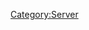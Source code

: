 {{Servercat
| server_banner = Tawi-Tawi_server_banner.png
| jpname = タウイタウイ泊地
| kana = タウイタウイはくち
| romaji = Tauitaui Hakuchi
| engname = Tawi-Tawi Anchorage
| location = Tawi-Tawi Island, Sulu Islands, Philippines
| seas = Sulu Sea, Celebes Sea
| launchdate = 28 Sep 2013
| IPaddr = 125.6.189.71
| httpd = 
| xpoweredby = 
| ICMP = 
| TCP = 
| inetnum = 125.6.0.0 - 125.6.255.255
| netname = 
| descr0 =
| descr1 = 
| country = 
| org = 
| admin-c = 
| tech-c = 
| mnt-by = 
| mnt-routes = 
| mnt-lower = 
| mnt-irt = 
| status = 
| remarks0 = To report network abuse, please contact mnt-irt
| remarks1 = For troubleshooting, please contact tech-c and admin-c
| remarks2 = Report invalid contact via www.apnic.net/invalidcontact
| last-modified0 = 
| source = 
| address = 
| email = 
| abuse = 
| admin-c = 
| tech-c = 
| auth = 
| mnt-by = 
| last-modified1 = 
| organisation = 
| org-name = 
| address0 = 22nd Fl., Toranomon Hills Mori Tower, 1-23-1 Toranomon, Minato-ku, Tokyo
| address1 = 
| phone = +81-3-5155-0111
| fax-no = 
| mnt-ref = 
| mnt-by = 
| last-modified2 = 
| source = 
| role = 
| nic-hd = 
| abuse = 
| notify = 
| last-modified3 = 
| wikipediaref = [[wikipedia:Tawi-Tawi|Wikipedia's entry on Tawi-Tawi in the Philippines]]
| Notes = ''No note(s) included''
== Related server notices via developer tweets ==
=== 2nd of June 2016 connectivity issues ===
{{MultiTweet
|MultiTweetID = Notices0206
|color = #ace
|title = Server notices

|link01 = https://twitter.com/KanColle_STAFF/status/738184262726221824
|JP01 = 【タウイタウイ泊地所属の提督の皆さんへ】
現在「タウイタウイ泊地」サーバへの接続が極端に不安定になっています。現在復旧と接続環境維持に努めています。可能な限り早い復旧と対策に努めます。申し訳ありません。同泊地の提督方は、少しの間だけ接続をお待ち頂けますと幸いです。
|EN01 = &nbsp;
|TL01 = 

|link02 = https://twitter.com/KanColle_STAFF/status/738188790666170368
|JP02 = 【タウイタウイ泊地所属の提督の皆さんへ】
「タウイタウイ泊地」サーバへの接続が不安定になっていましたが、【11:00】時点で、復旧と接続環境維持に成功致しました。同泊地の提督の皆さん、ご迷惑とご心配をお掛けして申し訳ありませんでした。ご接続頂けますと幸いです。
|EN02 = &nbsp;
|TL02 = 
}}
===7th of June server re-opening to new admirals===
* On the 7th of June 2016, this server, along with a select few other servers were (re-)opened to new entrants into KanColle. Please click on [Expand] to the right to see more information.<br>

<div class="mw-collapsible mw-collapsed">
:The following servers were made accessible to new players: [[:Category:Buin|Buin]], [[:Category:Tauitaui|Tawi-Tawi]], [[:Category:Parao|Palau]], [[:Category:Hitokappu_Bay|Hitokappu Bay]], [[:Category:Paramushiru|Paramushir]], [[:Category:Sukumo_Bay|Sukumo Bay]], [[:Category:Kanoya|Kanoya]], [[:Category:Iwagawa|Iwagawa]], [[:Category:Saiki-wan|Saiki-wan]], as well as the usual [[:Category:Hashirajima|Hashirajima]] server.
:In addition to the opening of the following servers, the following related tweets addressing to new players are as follows:
{{MultiTweet
|MultiTweetID = Notices0706
|color = #ace
|title = Server notices for 7th of June 2016

|link01 = https://twitter.com/KanColle_STAFF/status/736735034623680512
|JP01 = 現在「艦これ」稼働全サーバ群の着任枠が満杯となっており、新規着任不可能な状態となっています。新規着任ご希望の皆さん、お待たせして申し訳ありません。現在各サーバ群着任枠の整備＆拡張を進めています。春イベ完了後、来月六月の可能な限り早いタイミングで、再開放を開始予定です。
|EN01 = Basically, they are telling you that the servers are closed for new entrants and to please wait until the end of [[Spring 2016 Event]], the first few weeks of June 2016.
|TL01 = Rough: [[User:Crazy teitoku|Crazy teitoku]]

|link02 = https://twitter.com/KanColle_STAFF/status/737444806079578112
|JP02 = 現在全ての「艦これ」稼働サーバ群の着任枠が満杯となり、新規着任が不可能な状態となっています。新規着任ご希望の皆さん、お待たせして申し訳ありません。各サーバ群着任枠の整備＆拡張を進めています。春イベ完了後、六月の可能な限り早いタイミングで再開放を実施すべく現在準備中です。
|EN02 = &nbsp;
|TL02 = 

|link03 = https://twitter.com/KanColle_STAFF/status/738172613558575104
|JP03 = 全ての「艦これ」稼働サーバ群の着任枠が上限に達しており、新規着任が不可能な状態となっています。新規着任を希望される皆さん、お待たせして申し訳ありません。現在各サーバ群着任枠の整備＆拡張を急いでいます。今月なるべく早いタイミングの新規着任再開放に努めます。
|EN03 = All the servers are completely full right now, it is not possible for new players to register and play the game. To the brimming new admirals, we are sorry and would ask you to please wait. Currently we are expanding the servers. We aim to have servers opening again to the new admirals at the earliest possible timing.
|TL03 = Rough: [[User:Crazy teitoku|Crazy teitoku]]

|link04 = https://twitter.com/KanColle_STAFF/status/738906503881445378
|JP04 = 現在「艦これ」稼働全サーバ群の着任枠が上限に達しており、新規着任が不可能な状態となっています。新規着任を希望される皆さん、お待たせして申し訳ありません。各サーバ群着任枠の整備＆拡張を進めています。週明け【6/7(火)】には新規着任開放を再開できる見込みです。
|EN04 = Currently all the servers are full, it is not possible to enlist. To the brimming new admirals, we apologise and would ask you to please wait. Currently we are expanding the servers. Next week [June 7 (Tuesday)] we plan to accept new admirals.
|TL04 = Rough: [[User:Crazy teitoku|Crazy teitoku]]

|link05 = https://twitter.com/KanColle_STAFF/status/739270095822688262
|JP05 = 現在「艦これ」稼働全サーバ群の着任枠が上限に達しており、「艦これ」新規着任が不可能となっています。新規着任を希望される皆さん、お待たせして申し訳ありません。現在各サーバ群着任枠の整備＆拡張を進めています。明後日【6/7(火)】に、新規着任開放を再開実施予定です。
|EN05 = Currently all the servers are full, it is not possible to enlist. To the brimming new admirals, we apologise and would ask you to please wait. Currently we are expanding the servers. Next week [June 7 (Tuesday)] we plan to accept new admirals.
|TL05 = Rough: [[User:Crazy teitoku|Crazy teitoku]]

|link06 = https://twitter.com/KanColle_STAFF/status/739978730680909824
|JP06 = 本日【6/7(火) 16:30】より、新規着任サーバ開放を再開予定です。新規着任を希望されている皆さん、お待たせ致しました！同開放時刻以降、ユーザー登録後に着任開放中の任意の「艦これ」サーバ群にご接続頂くことで、新規着任が可能となります。
|EN06 = From 16:30 hrs (JST) 7th of June, we plan to open the servers up to new admirals. To the brimming new admirals, the time has come!
|TL06 = Rough: [[User:Crazy teitoku|Crazy teitoku]]

|link07 = https://twitter.com/KanColle_STAFF/status/740084939752775682
|JP07 = 「幌筵泊地」「単冠湾泊地」「柱島泊地」他複数サーバ群を投入した新規着任サーバ開放、本日【6/7(火) 16:30】より再開いたしました！新規着任を希望される皆さん、ユーザー登録後「艦これ」にご接続ください。ようこそ「艦これ」と「艦娘」の世界へ。提督着任を歓迎いたします！
|EN07 = [[:Category:Paramushiru|「Paramushir」]] [[:Category:Hitokappu Bay|「Hitokappu」]] [[:Category:Hashirajima|「Hashirajima」]] amongst select few other servers have now been re-opened on 7th of June at 16:30 hrs! To the brimming new admirals please enlist into [Kancolle]. We welcome you to the world of Kanmusu(me)!
|TL07 = Rough: [[User:Crazy teitoku|Crazy teitoku]]
}}
:The following tweet links are screenshots showing that these few servers are/were opened (as of 7th June 2016):
{{Tweet
|poster = [https://twitter.com/_yaya_yaya ‏_yaya_yaya]
|link = https://twitter.com/_yaya_yaya/status/740084168130887682
|JP = http://pbs.twimg.com/media/CkVOnYTUoAAc0ng.jpg <br> https://pbs.twimg.com/media/CkVOnYTUoAAc0ng.jpg
}}
</div>
{{clear}}

=== July 26th 2016 server re-opening to new admirals ===
[[File:2016-07-26_server_list.png|thumb]]
* On the 26th of July 2016, this server, along with a select few other servers were open to new entrants into KanColle. Please click on [Expand] to the right to see more information.<br>

<div class="mw-collapsible mw-collapsed">
* The following servers were made accessible to new players: [[:Category:Shootorando|Shortland Anchorage]], [[:Category:Buin|Buin Naval Base]], [[:Category:Tauitaui|Tawi-Tawi Anchorage]], [[:Category:Parao|Palau Anchorage]], [[:Category:Brunei|Brunei Anchorage]] and [[:Category:Hitokappu Bay|Hitokappu Bay Anchorage]].
* In addition to the opening of the following servers, the following related tweets addressing to new players are as follows:
{{MultiTweet
|MultiTweetID = Notices2607
|color = #ace
|title = Server notices 

|link01 = https://twitter.com/KanColle_STAFF/status/755562684200783876
|JP01 = 現在「艦これ」稼働サーバ群の着任枠が全て上限に達し、新規着任が不可能な状態となっています。新規着任を希望される皆さん、お待たせして申し訳ありません。各サーバ群着任枠の整備＆拡張を進め、今夏なるべく早いタイミングの新規着任再開放に努めます。
|EN01 = Currently the 「Kancolle」 servers are full, it is not possible to accept new entrants. To the brimming new admirals, we have to apologise and ask you to wait. We are looking into server expansion, it is possible that early into this summer we will be re-opening to the new entrants.
|TL01 = Rough: [[User:Admiral Mikado|Admiral Mikado]]<br> Rough: [[User:Crazy teitoku|Crazy teitoku]]

|link02 = https://twitter.com/KanColle_STAFF/status/757373825801555969
|JP02 = 現在「艦これ」稼働サーバ群の着任枠が全て上限に達し、新規着任が不可能な状態となっています。新規着任を希望される皆さん、お待たせして申し訳ありません。各サーバ群着任枠の整備＆拡張を進めています。明日【7/26(火)】より、新規着任開放を再開する予定です。
|EN02 = ''Servers are full. No new players. Planned to allow new players again tomorrow.''
|TL02 = Rough: [[User:Nanamin|Nanamin]]

|link03 = https://twitter.com/KanColle_STAFF/status/757737809360719872
|JP03 = 本日【7/26(火) 17:00】以降より、新規着任サーバ開放を再開予定です。新規着任を希望されている皆さん、大変お待たせ致しました！同開放時刻以降、ユーザー登録後に着任開放中の任意の「艦これ」サーバ群にご接続頂くことで、新規着任が可能となります。
|EN03 = As of tonight 【July/26th(Tuesday) 17:00hrs】on wards, a server will be re-opened for new applicants. To the brimming new admirals, thanks so much for waiting! After the server has been re-opened make sure to enlist username and click on a 「Kancolle」 server.
|TL03 = Rough: [[User:Admiral Mikado|Admiral Mikado]]<br> Rough: [[User:Crazy teitoku|Crazy teitoku]]

|link04 = https://twitter.com/KanColle_STAFF/status/757849439465672704
|JP04 = 複数サーバ群を投入した新規着任サーバ開放、本日【7/26(火) 17:00】より再開いたしました！新規着任を希望される皆さん、ユーザー登録後「艦これ」にご接続ください。ようこそ「艦これ」と「艦娘」の世界へ。皆さんの提督着任を歓迎いたします！
|EN04 = Currently the servers has been re-opened to new entrants as of 【July/26th(Tuesday) 17:00hrs】on wards! To the brimming new Admirals, please choose 「Kancolle」 after logging in username. Welcome to the world of 「Kancolle」and 「Kanmusume」. We welcome every admiral!
|TL04 = Rough: [[User:Rephira|Rephira]]<br> Rough: [[User:Crazy teitoku|Crazy teitoku]]
}}
</div>
{{clear}}

===[[Thread:471789|19th August 2016: server re-opening to new admirals]]===
On the [[Thread:471789|19th of August 2016]] during [[Summer 2016 Event]], the following servers were made available to new admirals: [[:Category:Rabauru|Rabaul Naval Base]], [[:Category:Shootorando|Shortland Anchorage]], [[:Category:Buin|Buin Naval Base]], and [[:Category:Tauitaui|Tawi-Tawi Anchorage]].
{{MultiTweet
|MultiTweetID = Notices1908
|color = #ace
|title = Server notices

|link01 = https://twitter.com/KanColle_STAFF/status/765709494374367232
|JP01 = 【新規着任サーバ開放】を、強化拡充したサーバ群を中心に、今週【8/19(金)】より再開させて頂く予定です。現在各サーバ群の再開放準備を進めています。「艦これ」に新規着任を希望される皆さん、もう少しだけお待ち頂けますと幸いです。どうぞよろしくお願い致します！
|EN01 = ''New players will be able to join from August 19th since servers will be open again on that date''
|TL01 = Rough: [[User:Shinhwalee|Shinhwalee]]

|link02 = https://twitter.com/KanColle_STAFF/status/766431985195622403
|JP02 = マルキューサンマル。提督の皆さん、おはようございます！<br> 今日は、金曜日！八月三回目の金曜日です。本日は新規着任サーバ開放と、サービスをとめない形での小さなアップデートを予定しています。本日も金曜カレーで元気を補給して、頑張ってまいりましょう！
|EN02 = 0930. Good morning, Admirals!<br>
Today is Friday! The third Friday for August. ''server re-opening and small live update.''
|TL02 = Rough: [[User:Rephira|Rephira]]<br> Rough: [[User:Crazy teitoku|Crazy teitoku]]

|link03 = https://twitter.com/KanColle_STAFF/status/766433545388642305
|JP03 = 本日【8/19(金) 17:30】より、【新規着任サーバ開放】を再開する予定です。「艦これ」に新規着任希望の方は、登録後同時刻以降に「艦これ」にご接続ください。どうぞよろしくお願い致します！
|EN03 = ''Basically from 19th of August (Friday) at 17:30 hrs onwards, [[Servers|servers]] will be re-opened to new entrants. For those brimming players, make sure to register, etc. Look forward to it, etc''
|TL03 = Rough: [[User:Shinhwalee|Shinhwalee]]<br> Rough: [[User:Crazy teitoku|Crazy teitoku]]

|link04 = https://twitter.com/KanColle_STAFF/status/766540592004210691
|JP04 = 本日この後サービスをとめない形で「艦これ」各稼働サーバ群に小さなアップデートを順次実施してまいります。【17:15】までに全サーバ作業完了見込みです。 【新規着任サーバ開放】は、【17:30】より開始予定です。
|EN04 = Starting now, we will be running a live update for all KanColle servers. We expect that the work will be complete by 1715. New users will be able to join beginning 1730.
|TL04 = [[User:Rephira|Rephira]]

|link05 = http://twitter.com/KanColle_STAFF/status/766547303402385408
|JP05 = 本日この後、【17:30】より【新規着任サーバ開放】を再開致します。新規着任希望の方は「艦これ」登録後、【17:30】以降PCブラウザにて「艦これ」にご接続ください。<br>※事前にお使いのブラウザのキャッシュをクリア&amp;PCの時刻設定の確認をして頂くとスムーズな着任が可能です。
|EN05 = ''Basically, New admirals can enlist themselves into the world of KC, i.e. new faces can register to play.''
|TL05 = Rough [[User:Crazy teitoku|Crazy teitoku]]

|link06 = http://twitter.com/KanColle_STAFF/status/766554147571105792
|JP06 = 【新規着任サーバ開放】を再開しました！　新規着任希望の方は「艦これ」登録後、PCブラウザにて「艦これ」にご接続ください。※現在夏イベ2016を作戦展開中ですが、新規着任した提督方はいきなり夏イベ作戦海域に突入せず、通常海域で十分な艦隊戦力の練成に注力頂けますと幸いです。
|EN06 = ''Servers has been reopened! for the newly registered admirals, please make sure to press [KanColle] via PC browser. ※Currently we're in the middle of [[Summer 2016 Event]]. For those new Admirals wishing to participate in this operation, it is best to focus on normal operations.''
|TL06 = Rough: [[User:Nicky008|Nicky008]]<br> Rough [[User:Crazy teitoku|Crazy teitoku]]
}}

{{{!}} class="mw-collapsible mw-collapsed wikitable"
! Click to reveal tweet by _yaya_yaya (contains rather large image)
{{!}}-
{{!}}{{Tweet
|poster = [https://twitter.com/_yaya_yaya 夜々　やや]
|link = https://twitter.com/_yaya_yaya/status/766552911258103809
|JP = 解放鯖<br>https://pbs.twimg.com/media/CqNXzSBUkAAa5CY.jpg
}}
{{!}}-
{{!}}{{Tweet
|poster = [https://twitter.com/_yaya_yaya 夜々　やや]
|link = https://twitter.com/_yaya_yaya/status/766553011732656128
|JP = ラバウル空きすぎやろ
}}
{{!}}}
{{clear}}

<!-- | senka = 11 -->
}}
[[Category:Server]]